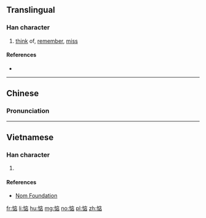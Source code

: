 ==Translingual==

===Han character===
{{Han char|rn=61|rad=心|as=08|sn=11|four=9006<sub>1</sub>|canj=心戈卜口 (PIYR)|ids=⿰[[忄]][[店]]}}

# [[think]] of, [[remember]], [[miss]]

====References====
* {{Han ref|kx=0392.181|dkj=10847|hdz=42318.050|uh=60E6|ud=24806|bh=B17D|bd=45437}}

----

==Chinese==
{{zh-forms}}

===Pronunciation===
{{zh-pron
|m=diàn
|c=dim3
|mc=
|oc=
|cat=v
}}

----

==Vietnamese==

===Han character===
{{vi-readings|rs=心08| hanviet = điếm}}

# {{defn|lang=vi|sort=心08}}

====References====
*[http://nomfoundation.org/common/nom_details.php?codepoint=60e6 Nom Foundation]

[[fr:惦]]
[[li:惦]]
[[hu:惦]]
[[mg:惦]]
[[no:惦]]
[[pl:惦]]
[[zh:惦]]